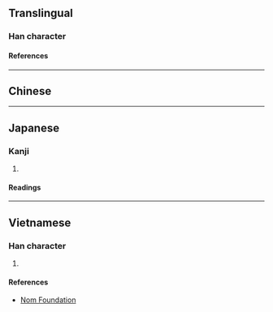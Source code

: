 {{character info/new}}
==Translingual==

===Han character===
{{Han char|rn=46|rad=山|as=13|sn=16|four=25732|canj=UTWV|ids=⿰山農}}

====References====
{{Han ref|kx=0320.180|dkj=08505|hdz=10800.140|uh=5DA9}}

----

==Chinese==
{{zh-see|峱|v}}

----

==Japanese==

===Kanji===
{{ja-kanji|grade=|rs=山13}}

# {{rfdef|ja|sort=山13}}

====Readings====
{{ja-readings
|on=だう
}}

----

==Vietnamese==

===Han character===
{{vi-readings|rs=山13|reading=[[nổng]], [[nùng]]}}

# {{rfdef|vi|sort=山13}}

====References====
* [http://nomfoundation.org/common/nom_details.php?codepoint=5da9 Nom Foundation]